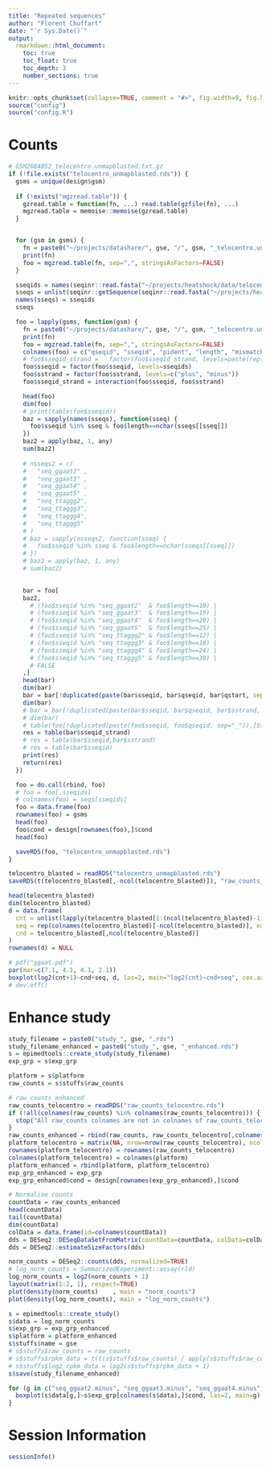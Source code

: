 ```yaml
---
title: "Repeated sequences"
author: "Florent Chuffart"
date: "`r Sys.Date()`"
output: 
  rmarkdown::html_document:
    toc: true
    toc_float: true
    toc_depth: 3
    number_sections: true
---
```



```r
knitr::opts_chunk$set(collapse=TRUE, comment = "#>", fig.width=9, fig.height=6, eval=TRUE, echo=FALSE, results="hide")
source("config")
source("config.R")
```
# Counts

```r
# GSM2684052_telocentro.unmapblasted.txt.gz
if (!file.exists("telocentro_unmapblasted.rds")) {
  gsms = unique(design$gsm)
  
  if (!exists("mgzread.table")) {
    gzread.table = function(fn, ...) read.table(gzfile(fn), ...)
    mgzread.table = memoise::memoise(gzread.table)
  }


  for (gsm in gsms) {
    fn = paste0("~/projects/datashare/", gse, "/", gsm, "_telocentro.unmapblasted.txt.gz")
    print(fn)
    foo = mgzread.table(fn, sep=",", stringsAsFactors=FALSE)
  }

  sseqids = names(seqinr::read.fasta("~/projects/heatshock/data/telocentro.fasta"))
  sseqs = unlist(seqinr::getSequence(seqinr::read.fasta("~/projects/heatshock/data/telocentro.fasta"), as.string = TRUE))
  names(sseqs) = sseqids
  sseqs

  foo = lapply(gsms, function(gsm) {
    fn = paste0("~/projects/datashare/", gse, "/", gsm, "_telocentro.unmapblasted.txt.gz")
    print(fn)
    foo = mgzread.table(fn, sep=",", stringsAsFactors=FALSE)
    colnames(foo) = c("qseqid", "sseqid", "pident", "length", "mismatch", "gapopen", "qstart", "qend", "sstart", "send", "evalue", "bitscore", "sstrand")
    # foo$sseqid_strand =   factor(foo$sseqid_strand, levels=paste(rep(sseqids, each=2), unique(foo$sstrand), sep="_"))
    foo$sseqid = factor(foo$sseqid, levels=sseqids)
    foo$sstrand = factor(foo$sstrand, levels=c("plus", "minus"))
    foo$sseqid_strand = interaction(foo$sseqid, foo$sstrand)

    head(foo)
    dim(foo)
    # print(table(foo$sseqid))
    baz = sapply(names(sseqs), function(sseq) {
      foo$sseqid %in% sseq & foo$length==nchar(sseqs[[sseq]])
    })
    baz2 = apply(baz, 1, any)
    sum(baz2)
    
    # nsseqs2 = c(
    #   "seq_ggaat2" ,
    #   "seq_ggaat3" ,
    #   "seq_ggaat4" ,
    #   "seq_ggaat5" ,
    #   "seq_ttaggg2",
    #   "seq_ttaggg3",
    #   "seq_ttaggg4",
    #   "seq_ttaggg5"
    # )
    # baz = sapply(nsseqs2, function(sseq) {
    #   foo$sseqid %in% sseq & foo$length==nchar(sseqs[[sseq]])
    # })
    # baz2 = apply(baz, 1, any)
    # sum(baz2)

    
    bar = foo[
    baz2,
      # (foo$sseqid %in% "seq_ggaat2"  & foo$length==10) |
      # (foo$sseqid %in% "seq_ggaat3"  & foo$length==15) |
      # (foo$sseqid %in% "seq_ggaat4"  & foo$length==20) |
      # (foo$sseqid %in% "seq_ggaat5"  & foo$length==25) |
      # (foo$sseqid %in% "seq_ttaggg2" & foo$length==12) |
      # (foo$sseqid %in% "seq_ttaggg3" & foo$length==18) |
      # (foo$sseqid %in% "seq_ttaggg4" & foo$length==24) |
      # (foo$sseqid %in% "seq_ttaggg5" & foo$length==30) |
      # FALSE
    ,]
    head(bar)
    dim(bar)
    bar = bar[!duplicated(paste(bar$sseqid, bar$qseqid, bar$qstart, sep="_")),]
    dim(bar)
    # bar = bar[!duplicated(paste(bar$sseqid, bar$qseqid, bar$sstrand, sep="_")),]
    # dim(bar)
    # table(foo[!duplicated(paste(foo$sseqid, foo$qseqid, sep="_")),]$sseqid)
    res = table(bar$sseqid_strand)
    # res = table(bar$sseqid,bar$sstrand)
    # res = table(bar$sseqid)
    print(res)
    return(res)
  })

  foo = do.call(rbind, foo)
  # foo = foo[,sseqids]
  # colnames(foo) = seqs[sseqids]
  foo = data.frame(foo)
  rownames(foo) = gsms
  head(foo)
  foo$cond = design[rownames(foo),]$cond
  head(foo)

  saveRDS(foo, "telocentro_unmapblasted.rds")
}

telocentro_blasted = readRDS("telocentro_unmapblasted.rds")
saveRDS(t(telocentro_blasted[,-ncol(telocentro_blasted)]), "raw_counts_telocentro.rds")
```


```r
head(telocentro_blasted)
dim(telocentro_blasted)
d = data.frame(
  cnt = unlist(lapply(telocentro_blasted[1:(ncol(telocentro_blasted)-1)], identity)),     
  seq = rep(colnames(telocentro_blasted)[-ncol(telocentro_blasted)], each=nrow(telocentro_blasted)), 
  cnd = telocentro_blasted[,ncol(telocentro_blasted)]
)
rownames(d) = NULL

# pdf("ggaat.pdf")
par(mar=c(7.1, 4.1, 4.1, 2.1))
boxplot(log2(cnt+1)~cnd+seq, d, las=2, main="log2(cnt)~cnd+seq", cex.axis=.5)
# dev.off()
```

# Enhance study


```r
study_filename = paste0("study_", gse, ".rds")
study_filename_enhanced = paste0("study_", gse, "_enhanced.rds")
s = epimedtools::create_study(study_filename)
exp_grp = s$exp_grp

platform = s$platform
raw_counts = s$stuffs$raw_counts

# raw_counts_enhanced
raw_counts_telocentro = readRDS("raw_counts_telocentro.rds")
if (!all(colnames(raw_counts) %in% colnames(raw_counts_telocentro))) {
  stop("All raw_counts colnames are not in colnames of raw_counts_telocentro")
}
raw_counts_enhanced = rbind(raw_counts, raw_counts_telocentro[,colnames(raw_counts)])
platform_telocentro = matrix(NA, nrow=nrow(raw_counts_telocentro), ncol=ncol(platform))
rownames(platform_telocentro) = rownames(raw_counts_telocentro)
colnames(platform_telocentro) = colnames(platform)
platform_enhanced = rbind(platform, platform_telocentro)
exp_grp_enhanced = exp_grp
exp_grp_enhanced$cond = design[rownames(exp_grp_enhanced),]$cond

# Normalize counts
countData = raw_counts_enhanced
head(countData)
tail(countData)
dim(countData)
colData = data.frame(id=colnames(countData))
dds = DESeq2::DESeqDataSetFromMatrix(countData=countData, colData=colData, design= ~ id)
dds = DESeq2::estimateSizeFactors(dds)

norm_counts = DESeq2::counts(dds, normalized=TRUE)
# log_norm_counts = SummarizedExperiment::assay(rld)
log_norm_counts = log2(norm_counts + 1)
layout(matrix(1:2, 1), respect=TRUE)
plot(density(norm_counts)    , main = "norm_counts")
plot(density(log_norm_counts), main = "log_norm_counts")

s = epimedtools::create_study()
s$data = log_norm_counts
s$exp_grp = exp_grp_enhanced
s$platform = platform_enhanced
s$stuffs$name = gse
# s$stuffs$raw_counts = raw_counts
# s$stuffs$rpkm_data = t(t(s$stuffs$raw_counts) / apply(s$stuffs$raw_counts, 2, sum) * 1000000) / genes[rownames(s$stuffs$raw_counts),]$exon_length_bp * 1000
# s$stuffs$log2_rpkm_data = log2(s$stuffs$rpkm_data + 1)
s$save(study_filename_enhanced)

for (g in c("seq_ggaat2.minus", "seq_ggaat3.minus", "seq_ggaat4.minus", "seq_ggaat5.minus")) {
  boxplot(s$data[g,]~s$exp_grp[colnames(s$data),]$cond, las=2, main=g)  
}
```



# Session Information

```r
sessionInfo()
```














